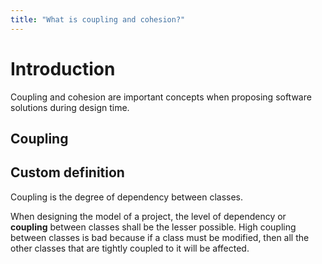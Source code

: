 ```yaml
---
title: "What is coupling and cohesion?"
---
```

# Introduction
Coupling and cohesion are important concepts when proposing software solutions during design time.

## Coupling
:::{.callout-note}
## Custom definition
Coupling is the degree of dependency between classes.
:::

When designing the model of a project, the level of dependency or **coupling** between classes shall be the lesser possible. High coupling between classes is bad because if a class must be modified, then all the other classes that are tightly coupled to it will be affected.
